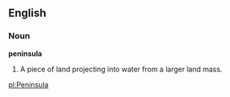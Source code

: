 ==English==

===Noun===
'''peninsula'''
#A piece of land projecting into water from a larger land mass.

[[pl:Peninsula]]